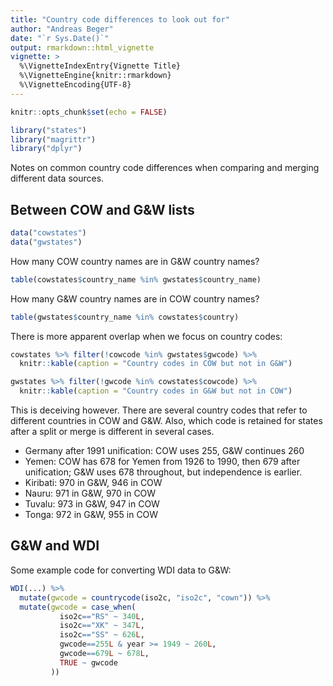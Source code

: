 ```yaml
---
title: "Country code differences to look out for"
author: "Andreas Beger"
date: "`r Sys.Date()`"
output: rmarkdown::html_vignette
vignette: >
  %\VignetteIndexEntry{Vignette Title}
  %\VignetteEngine{knitr::rmarkdown}
  %\VignetteEncoding{UTF-8}
---
```


```r
knitr::opts_chunk$set(echo = FALSE)

library("states")
library("magrittr")
library("dplyr")
```

Notes on common country code differences when comparing and merging different data sources. 

## Between COW and G&W lists

```r

data("cowstates")
data("gwstates")

```

How many COW country names are in G&W country names?

```r
table(cowstates$country_name %in% gwstates$country_name)
```

How many G&W country names are in COW country names?

```r
table(gwstates$country_name %in% cowstates$country)
```

There is more apparent overlap when we focus on country codes:

```r
cowstates %>% filter(!cowcode %in% gwstates$gwcode) %>%
  knitr::kable(caption = "Country codes in COW but not in G&W")

gwstates %>% filter(!gwcode %in% cowstates$cowcode) %>%
  knitr::kable(caption = "Country codes in G&W but not in COW")
```


This is deceiving however. There are several country codes that refer to different countries in COW and G&W. Also, which code is retained for states after a split or merge is different in several cases. 

- Germany after 1991 unification: COW uses 255, G&W continues 260
- Yemen: COW has 678 for Yemen from 1926 to 1990, then 679 after unification; G&W uses 678 throughout, but independence is earlier. 
- Kiribati: 970 in G&W, 946 in COW
- Nauru: 971 in G&W, 970 in COW
- Tuvalu: 973 in G&W, 947 in COW
- Tonga: 972 in G&W, 955 in COW


## G&W and WDI

Some example code for converting WDI data to G&W:

```r
WDI(...) %>%
  mutate(gwcode = countrycode(iso2c, "iso2c", "cown")) %>%
  mutate(gwcode = case_when(
           iso2c=="RS" ~ 340L,
           iso2c=="XK" ~ 347L,
           iso2c=="SS" ~ 626L,
           gwcode==255L & year >= 1949 ~ 260L,
           gwcode==679L ~ 678L,
           TRUE ~ gwcode
         ))
```
